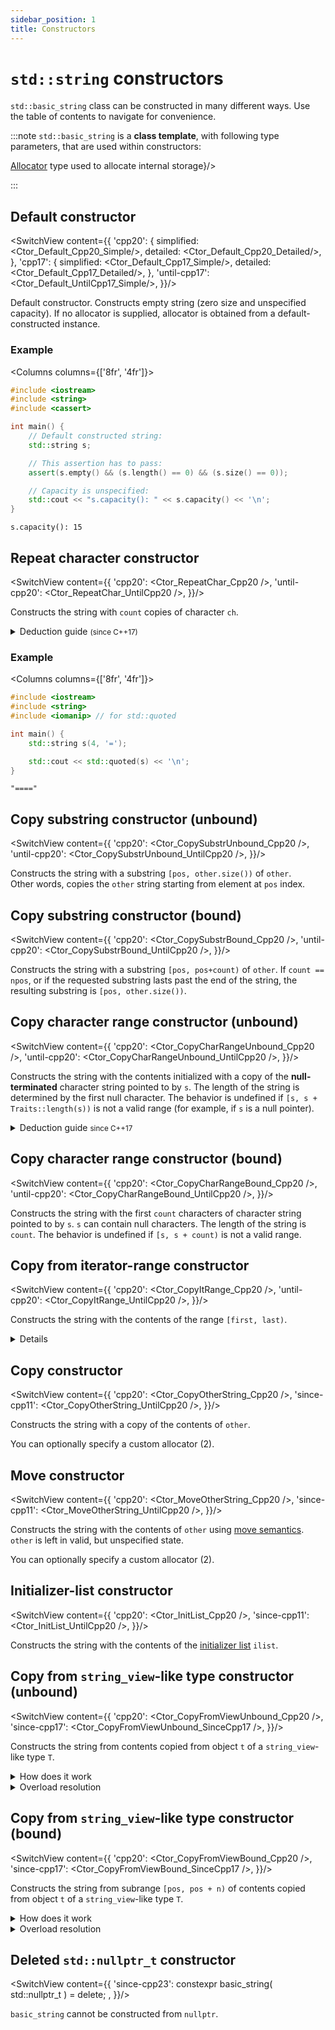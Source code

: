 ```yaml
---
sidebar_position: 1
title: Constructors
---
```


# `std::string` constructors


<!----------------- Codes ---------------------->

<!-- Ctor Default -->

<!-- Ctor repeat char -->

<!-- Ctor copy substr (Unbound) -->

<!-- Ctor copy substr (Bound) -->

<!-- Ctor copy char range (Unbound) -->

<!-- Ctor copy char range (Bound) -->

<!-- Ctor copy from iterator range -->

<!-- Ctor copy other string -->

<!-- Ctor move other string -->

<!-- Ctor init list -->

<!-- Ctor copy from view (unbound) -->

<!-- Ctor copy from view (bound) -->

<!----------------- End of codes ---------------------->

`std::basic_string` class can be constructed in many different ways.
Use the table of contents to navigate for convenience.

:::note
`std::basic_string` is a **class template**, with following type parameters,
that are used within constructors:

<SymbolTable noTraits>
	<Symbol name="CharT"		desc="character type"/>
	<Symbol name="Traits" 		desc="traits class specifying the operations on the character type"/>
	<Symbol name="Allocator"	desc={<><a href="/docs/named_req/allocator">Allocator</a> type used to allocate internal storage</>}/>
</SymbolTable>

:::

<!-------------------------------------------------------------------------------------->
## Default constructor

<SwitchView content={{
		'cpp20': {
			simplified:	<Ctor_Default_Cpp20_Simple/>,
			detailed: 	<Ctor_Default_Cpp20_Detailed/>,
		},
		'cpp17': {
			simplified:	<Ctor_Default_Cpp17_Simple/>,
			detailed:	<Ctor_Default_Cpp17_Detailed/>,
		},
		'until-cpp17':	<Ctor_Default_UntilCpp17_Simple/>,
	}}/>

Default constructor. Constructs empty string (zero size and unspecified capacity).
If no allocator is supplied, allocator is obtained from a default-constructed instance.


### Example



<Columns columns={['8fr', '4fr']}>
<div>

```cpp
#include <iostream>
#include <string>
#include <cassert>

int main() {
	// Default constructed string:
	std::string s;

	// This assertion has to pass:
	assert(s.empty() && (s.length() == 0) && (s.size() == 0));

	// Capacity is unspecified:
    std::cout << "s.capacity(): " << s.capacity() << '\n';
}
```

</div>
<div>

```plaintext title="Result"
s.capacity(): 15
```

</div>
</Columns>

<!-------------------------------------------------------------------------------------->
## Repeat character constructor

<SwitchView content={{
		'cpp20':		<Ctor_RepeatChar_Cpp20 />,
		'until-cpp20':	<Ctor_RepeatChar_UntilCpp20 />,
	}}/>

Constructs the string with `count` copies of character `ch`.

<details>
	<summary>Deduction guide <small>(since C++17)</small></summary>
	<div>
		This constructor is not used for class template argument deduction
		if the <code>Allocator</code> type that would be deduced does not qualify as an allocator.
	</div>
</details>

### Example

<Columns columns={['8fr', '4fr']}>
<div>

```cpp
#include <iostream>
#include <string>
#include <iomanip> // for std::quoted

int main() {
	std::string s(4, '=');

	std::cout << std::quoted(s) << '\n';
}
```

</div>
<div>

```plaintext title="Result (console)"
"===="
```

</div>
</Columns>


<!-------------------------------------------------------------------------------------->
## Copy substring constructor (unbound)

<SwitchView content={{
		'cpp20':		<Ctor_CopySubstrUnbound_Cpp20 />,
		'until-cpp20':	<Ctor_CopySubstrUnbound_UntilCpp20 />,
	}}/>


Constructs the string with a substring `[pos, other.size())` of `other`.  
Other words, copies the `other` string starting from element at `pos` index.



<!-------------------------------------------------------------------------------------->
## Copy substring constructor (bound)

<SwitchView content={{
		'cpp20':		<Ctor_CopySubstrBound_Cpp20 />,
		'until-cpp20':	<Ctor_CopySubstrBound_UntilCpp20 />,
	}}/>

Constructs the string with a substring `[pos, pos+count)` of `other`.
If `count == npos`, or if the requested substring lasts past the end of the string,
the resulting substring is `[pos, other.size())`.



<!-------------------------------------------------------------------------------------->
## Copy character range constructor (unbound)

<SwitchView content={{
		'cpp20':		<Ctor_CopyCharRangeUnbound_Cpp20 />,
		'until-cpp20':	<Ctor_CopyCharRangeUnbound_UntilCpp20 />,
	}}/>

Constructs the string with the contents initialized with a copy
of the **null-terminated** character string pointed to by `s`.
The length of the string is determined by the first null character.
The behavior is undefined if `[s, s + Traits::length(s))` is not a valid range
(for example, if `s` is a null pointer).

<details>
	<summary>Deduction guide <small>since C++17</small></summary>
	<div>
		This constructor is not used for class template argument deduction if the <code>Allocator</code> type
		that would be deduced does not qualify as an allocator. (since C++17)
	</div>
</details>



<!-------------------------------------------------------------------------------------->
## Copy character range constructor (bound)

<SwitchView content={{
		'cpp20':		<Ctor_CopyCharRangeBound_Cpp20 />,
		'until-cpp20':	<Ctor_CopyCharRangeBound_UntilCpp20 />,
	}}/>

Constructs the string with the first `count` characters of character string pointed to by `s`.
`s` can contain null characters. The length of the string is `count`.
The behavior is undefined if `[s, s + count)` is not a valid range.



<!-------------------------------------------------------------------------------------->
## Copy from iterator-range constructor

<SwitchView content={{
		'cpp20':		<Ctor_CopyItRange_Cpp20 />,
		'until-cpp20':	<Ctor_CopyItRange_UntilCpp20 />,
	}}/>

Constructs the string with the contents of the range `[first, last)`.

<details>
	<summary>Details</summary>
	<div>
		<SwitchView content={{
				'cpp11':
					<>
						Only if <code>InputIt</code> is an integral type, equivalent to overload (2), as if by<br/>
						<code>basic_string(static_cast&lt;size_type&gt;(first), static_cast&lt;value_type&gt;(last), alloc)</code>
					</>,
				'until-cpp11':
					<>
						This constructor only participates in overload resolution
						if <code>InputIt</code> satisfies <a href="/docs/named_req/InputIterator">LegacyInputIterator</a>.
					</>,
			}}/>
	</div>
</details>

<!-------------------------------------------------------------------------------------->
## Copy constructor

<SwitchView content={{
		'cpp20':		<Ctor_CopyOtherString_Cpp20 />,
		'since-cpp11':	<Ctor_CopyOtherString_UntilCpp20 />,
	}}/>

Constructs the string with a copy of the contents of `other`.

You can optionally specify a custom allocator (2).



<!-------------------------------------------------------------------------------------->
## Move constructor

<SwitchView content={{
		'cpp20':		<Ctor_MoveOtherString_Cpp20 />,
		'since-cpp11':	<Ctor_MoveOtherString_UntilCpp20 />,
	}}/>

<!-- TODO: create a course lesson about move semantics -->

Constructs the string with the contents of `other` using [move semantics](/learn/intermediate/move-semantics/).
`other` is left in valid, but unspecified state.

You can optionally specify a custom allocator (2).



<!-------------------------------------------------------------------------------------->
## Initializer-list constructor

<SwitchView content={{
		'cpp20':		<Ctor_InitList_Cpp20 />,
		'since-cpp11':	<Ctor_InitList_UntilCpp20 />,
	}}/>

Constructs the string with the contents of the [initializer list](/docs/std/lang-support/initializer-list) `ilist`.


<!-------------------------------------------------------------------------------------->
## Copy from `string_view`-like type constructor (unbound)

<SwitchView content={{
		'cpp20':		<Ctor_CopyFromViewUnbound_Cpp20 />,
		'since-cpp17':	<Ctor_CopyFromViewUnbound_SinceCpp17 />,
	}}/>

Constructs the string from contents copied from object `t` of a `string_view`-like type `T`.

<details>
	<summary>How does it work</summary>
	<div>
		Implicitly converts <code>t</code> to a string view <code>sv</code> as if by
		<CodeBlock className="language-cpp">
			std::basic_string_view&lt;CharT, Traits&gt; sv = t;
		</CodeBlock>
		then initializes the string with the contents of <code>sv</code>, as if by
		<CodeBlock className="language-cpp">
			basic_string(sv.data(), sv.size(), alloc)
		</CodeBlock>
	</div>
</details>

<details>
	<summary>Overload resolution</summary>
	<div>
		This overload participates in overload resolution only if
		<CodeBlock className="language-cpp">
			std::is_convertible_v&lt; const T&amp;, std::basic_string_view&lt;CharT, Traits&gt; &gt;
		</CodeBlock>
		is <code>true</code> and
		<CodeBlock className="language-cpp">
			std::is_convertible_v&lt;const T&amp;, const CharT*&gt;
		</CodeBlock>
		is <code>false</code>.
	</div>
</details>




<!-------------------------------------------------------------------------------------->
## Copy from `string_view`-like type constructor (bound)

<SwitchView content={{
		'cpp20':		<Ctor_CopyFromViewBound_Cpp20 />,
		'since-cpp17':	<Ctor_CopyFromViewBound_SinceCpp17 />,
	}}/>



Constructs the string from subrange `[pos, pos + n)` of contents copied from object `t` of a `string_view`-like type `T`.

<details>
	<summary>How does it work</summary>
	<div>
		Implicitly converts <code>t</code> to a string view <code>sv</code> as if by
		<CodeBlock className="language-cpp">
			std::basic_string_view&lt;CharT, Traits&gt; sv = t;
		</CodeBlock>
		then initializes the string with the subrange <code>[pos, pos + n)</code> of <code>sv</code> as if by
		<CodeBlock className="language-cpp">
			basic_string(sv.data(), sv.size(), alloc)
		</CodeBlock>
	</div>
</details>

<details>
	<summary>Overload resolution</summary>
	<div>
		This overload participates in overload resolution only if
		<CodeBlock className="language-cpp">
			std::is_convertible_v&lt; const T&amp;, std::basic_string_view&lt;CharT, Traits&gt; &gt;
		</CodeBlock>
		is <code>true</code>.
	</div>
</details>


## Deleted `std::nullptr_t` constructor

<SwitchView content={{
		'since-cpp23':
			<CodeBlock className="language-cpp">
				constexpr basic_string( std::nullptr_t ) = delete;
			</CodeBlock>,
	}}/>

`basic_string` cannot be constructed from `nullptr`.
